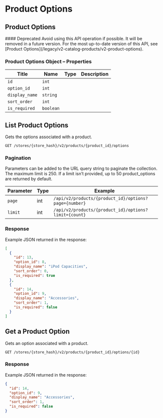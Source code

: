 # Product Options

## Product Options 

<Callout type="warning">
  #### Deprecated
  Avoid using this API operation if possible. It will be removed in a future version.
  For the most up-to-date version of this API, see [Product Options](/legacy/v2-catalog-products/v2-product-options).
</Callout>

### Product Options Object – Properties 

| Title | Name | Type | Description |
|-|-|-|-|
| `id` | `int` |
| `option_id` | `int` |
| `display_name` | `string` |
| `sort_order` | `int` |
| `is_required` | `boolean` |

## List Product Options

Gets the options associated with a product.

`GET /stores/{store_hash}/v2/products/{product_id}/options`

### Pagination

Parameters can be added to the URL query string to paginate the collection. The maximum limit is 250\. If a limit isn’t provided, up to 50 product_options are returned by default.

| Parameter | Type | Example |
|-|-|-|
| `page` | int | `/api/v2/products/{product_id}/options?page={number}` |
| `limit` | int | `/api/v2/products/{product_id}/options?limit={count}` |

### Response

Example JSON returned in the response:

```json showLineNumbers copy
[
  {
    "id": 13,
    "option_id": 8,
    "display_name": "iPod Capacities",
    "sort_order": 0,
    "is_required": true
  },
  {
    "id": 14,
    "option_id": 9,
    "display_name": "Accessories",
    "sort_order": 1,
    "is_required": false
  }
]
```

## Get a Product Option

Gets an option associated with a product.

`GET /stores/{store_hash}/v2/products/{product_id}/options/{id}`

### Response

Example JSON returned in the response:

```json showLineNumbers copy
{
  "id": 14,
  "option_id": 9,
  "display_name": "Accessories",
  "sort_order": 1,
  "is_required": false
}
```
